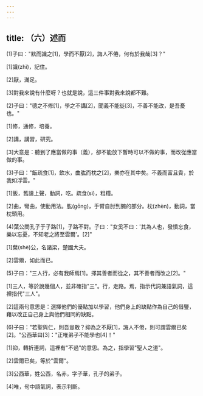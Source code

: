 ```yaml
---
---
---
```

title: （六）述而
---



(1)子曰："默而識之[1]，學而不厭[2]，誨人不倦，何有於我哉[3]？"

[1]識(zhì)，記住。

[2]厭，滿足。

[3]對我來說有什麼呀？也就是說，這三件事對我來說都不難。

(2)子曰："德之不修[1]，學之不講[2]，聞義不能徙[3]，不善不能改，是吾憂也。"

[1]修，通修，培養。

[2]講，講習，研究。

[3]大意是：聽到了應當做的事（義），卻不能放下暫時可以不做的事，而改從應當做的事。

(3)子曰："飯疏食[1]，飲水，曲肱而枕之[2]，樂亦在其中矣。不義而富且貴，於我如浮雲。"

[1]飯，舊讀上聲，動詞，吃。疏食(sì)，粗糧。

[2]曲，彎曲，使動用法。肱(gōng)，手臂自肘到腕的部分。枕(zhèn)，動詞，當枕頭用。

(4)葉公問孔子于子路[1]，子路不對。子曰："女奚不曰：'其為人也，發憤忘食，樂以忘憂，不知老之將至雲爾'。[2]"

[1]葉(shè)公，名諸梁，楚國大夫。

[2]雲爾，如此而已。

(5)子曰："三人行，必有我師焉[1]。擇其善者而從之，其不善者而改之[2]。"

[1]三人，等於說幾個人，並非確指"三"。行，走路。焉，指示代詞兼語氣詞，這裡指代"三人"。

[2]這兩句意思是：選擇他們的優點加以學習，他們身上的缺點作為自己的借鑒，藉以改正自己身上與他們相同的缺點。

(6)子曰："若聖與仁，則吾豈敢？抑為之不厭[1]，誨人不倦，則可謂雲爾已矣[2]。"公西華曰[3]："正唯弟子不能學也[4]！"

[1]抑，轉折連詞，這裡有"不過"的意思。為之，指學習"聖人之道"。

[2]雲爾已矣，等於"雲爾"。

[3]公西華，姓公西，名赤，字子華，孔子的弟子。

[4]唯，句中語氣詞，表示判斷。